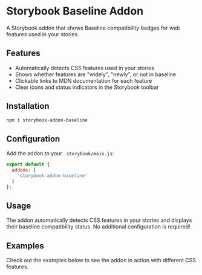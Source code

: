 
<Meta title="Storybook Baseline Addon" />

# Storybook Baseline Addon

A Storybook addon that shows Baseline compatibility badges for web features used in your stories.

## Features

- Automatically detects CSS features used in your stories
- Shows whether features are "widely", "newly", or not in baseline
- Clickable links to MDN documentation for each feature
- Clear icons and status indicators in the Storybook toolbar

## Installation

```bash
npm i storybook-addon-baseline
```

## Configuration

Add the addon to your `.storybook/main.js`:

```js
export default {
  addons: [
    'storybook-addon-baseline'
  ]
};
```

## Usage

The addon automatically detects CSS features in your stories and displays their baseline compatibility status. No additional configuration is required!

## Examples

Check out the examples below to see the addon in action with different CSS features.
